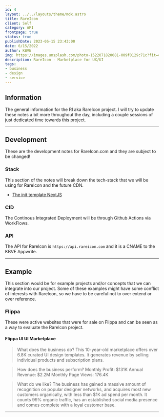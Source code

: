 ```yaml
---
id: 4
layout: ../../layouts/theme/mdx.astro
title: RareIcon
client: Self
category: API
frontpage: true
status: true
publishDate: 2023-06-15 23:43:00
date: 6/15/2022
author: KBVE
img: https://images.unsplash.com/photo-1522071820081-009f0129c71c?fit=crop&w=1400&h=700&q=75
description: RareIcon - Marketplace for UX/UI
tags:
- business
- design
- service
---
```


## Information

The general information for the RI aka RareIcon project.
I will try to update these notes a bit more throughout the day, including a couple sessions of just dedicated time towards this project.

---

## Development

These are the development notes for RareIcon.com and they are subject to be changed!

### Stack

This section of the notes will break down the tech-stack that we will be using for RareIcon and the future CDN.
- [The init template NextJS](https://github.com/ixartz/Next-JS-Landing-Page-Starter-Template)

### CID

The Continous Integrated Deployment will be through Github Actions via WorkFlows.

### API

The API for RareIcon is `https://api.rareicon.com` and it is a CNAME to the KBVE Appwrite.

---

## Example

This section would be for example projects and/or concepts that we can integrate into our project.
Some of these examples might have some conflict of interests with RareIcon, so we have to be careful not to over extend or over reference.

### Flippa

These were active websites that were for sale on Flippa and can be seen as a way to evaluate the RareIcon project.

#### Flippa UI UI Marketplace

> What does the business do?
> This 10-year-old marketplace offers over 6.8K curated UI design templates. It generates revenue by selling individual products and subscription plans.

> How does the business perform?
> Monthly Profit: $131K
> Annual Revenue: $2.2M
> Monthly Page Views: 176.4K

> What do we like?
> The business has gained a massive amount of recognition on popular designer networks, and acquires most new customers organically, with less than $1K ad spend per month.
> It counts 99% organic traffic, has an established social media presence and comes complete with a loyal customer base. 

---